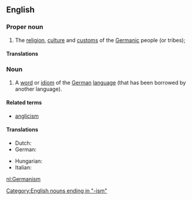 ==English==
{{wikipedia}}

===Proper noun===
{{en-proper noun}}

# The [[religion]], [[culture]] and [[custom]]s of the [[Germanic]] people (or tribes);

====Translations====
{{trans-top|religion, culture, and customs of Germanic peoples}}
{{trans-mid}}
{{trans-bottom}}

===Noun===
{{en-noun}}

# A [[word]] or [[idiom]] of the [[German]] [[language]] (that has been borrowed by another language).

====Related terms====
* [[anglicism]]

====Translations====
{{trans-top|a word or idiom of the German language}}
* Dutch: {{t+|nl|germanisme|m}}
* German: {{t-|de|Germanismus|m}}
{{trans-mid}}
* Hungarian: {{t|hu|germanizmus}}
* Italian: {{t+|it|germanismo|m}}
{{trans-bottom}}

[[Category:English nouns ending in "-ism"]]

[[nl:Germanism]]